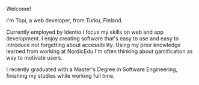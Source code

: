 Welcome!

I'm Topi, a web developer, from Turku, Finland.

Currently employed by Identio I focus my skills on web and app development.
I enjoy creating software that's easy to use and easy to introduce not forgetting about accessibility.
Using my prior knowledge learned from working at NordicEdu I'm often thinking about gamification as way to motivate users.

I recently graduated with a Master's Degree in Software Engineering, finishing my studies while working full time.
